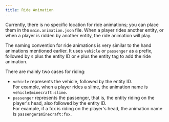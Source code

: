 ```yaml
---
title: Ride Animation
---
```


Currently, there is no specific location for ride animations; you can place them in the `main.animation.json` file. When a player rides another entity, or when a player is ridden by another entity, the ride animation will play.

The naming convention for ride animations is very similar to the hand animations mentioned earlier. It uses `vehicle` or `passenger` as a prefix, followed by `$` plus the entity ID or `#` plus the entity tag to add the ride animation.

There are mainly two cases for riding:

- `vehicle` represents the vehicle, followed by the entity ID.  
  For example, when a player rides a slime, the animation name is `vehicle$minecraft:slime`.
- `passenger` represents the passenger, that is, the entity riding on the player's head, also followed by the entity ID.  
  For example, if a fox is riding on the player's head, the animation name is `passenger$minecraft:fox`.
